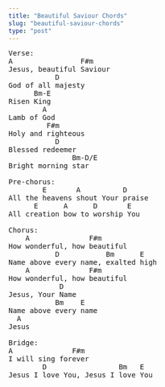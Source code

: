 ```yaml
---
title: "Beautiful Saviour Chords"
slug: "beautiful-saviour-chords"
type: "post"
---
```


<pre>
Verse: 
A                F#m 
Jesus, beautiful Saviour             
           D 
God of all majesty        
      Bm-E  
Risen King                   
        A 
Lamb of God                
         F#m 
Holy and righteous              
           D 
Blessed redeemer                    
               Bm-D/E 
Bright morning star 

Pre-chorus:
        E       A          D 
All the heavens shout Your praise           
      E      A      D       E 
All creation bow to worship You  

Chorus:           
    A              F#m 
How wonderful, how beautiful                 
           D           Bm      E 
Name above every name, exalted high          
    A              F#m 
How wonderful, how beautiful               
            D 
Jesus, Your Name                  
           Bm    E 
Name above every name 
  A 
Jesus 
                 
Bridge: 
A              F#m 
I will sing forever              
        D                 Bm   E 
Jesus I love You, Jesus I love You
</pre>